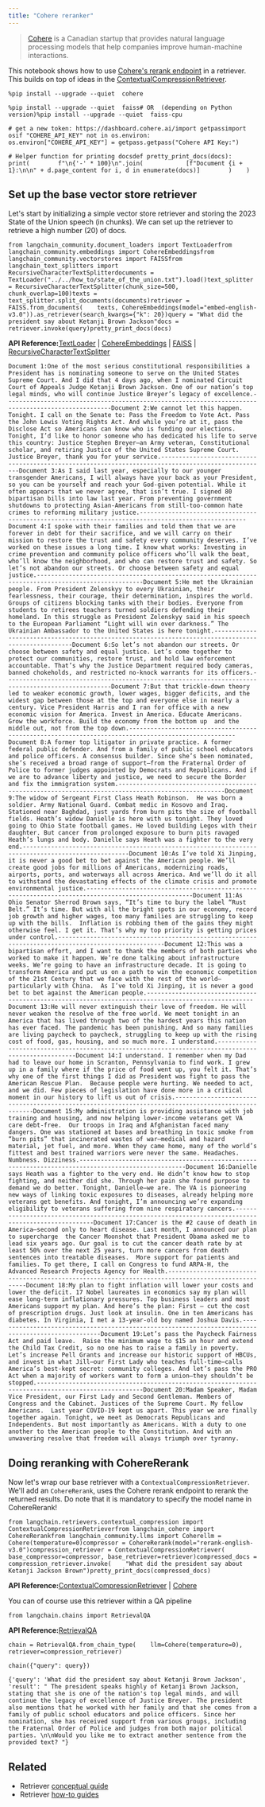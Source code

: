 ```yaml
---
title: "Cohere reranker"
---
```


> [Cohere](https://cohere.ai/about) is a Canadian startup that provides natural language processing models that help companies improve human-machine interactions.

This notebook shows how to use [Cohere's rerank endpoint](https://docs.cohere.com/oss/reranking) in a retriever. This builds on top of ideas in the [ContextualCompressionRetriever](/src/oss/how_to/contextual_compression).

```
%pip install --upgrade --quiet  cohere
```

```
%pip install --upgrade --quiet  faiss# OR  (depending on Python version)%pip install --upgrade --quiet  faiss-cpu
```

```
# get a new token: https://dashboard.cohere.ai/import getpassimport osif "COHERE_API_KEY" not in os.environ:    os.environ["COHERE_API_KEY"] = getpass.getpass("Cohere API Key:")
```

```
# Helper function for printing docsdef pretty_print_docs(docs):    print(        f"\n{'-' * 100}\n".join(            [f"Document {i + 1}:\n\n" + d.page_content for i, d in enumerate(docs)]        )    )
```

## Set up the base vector store retriever

Let's start by initializing a simple vector store retriever and storing the 2023 State of the Union speech (in chunks). We can set up the retriever to retrieve a high number (20) of docs.

```
from langchain_community.document_loaders import TextLoaderfrom langchain_community.embeddings import CohereEmbeddingsfrom langchain_community.vectorstores import FAISSfrom langchain_text_splitters import RecursiveCharacterTextSplitterdocuments = TextLoader("../../how_to/state_of_the_union.txt").load()text_splitter = RecursiveCharacterTextSplitter(chunk_size=500, chunk_overlap=100)texts = text_splitter.split_documents(documents)retriever = FAISS.from_documents(    texts, CohereEmbeddings(model="embed-english-v3.0")).as_retriever(search_kwargs={"k": 20})query = "What did the president say about Ketanji Brown Jackson"docs = retriever.invoke(query)pretty_print_docs(docs)
```

**API Reference:**[TextLoader](https://python.langchain.com/api_reference/community/document_loaders/langchain_community.document_loaders.text.TextLoader.html) | [CohereEmbeddings](https://python.langchain.com/api_reference/community/embeddings/langchain_community.embeddings.cohere.CohereEmbeddings.html) | [FAISS](https://python.langchain.com/api_reference/community/vectorstores/langchain_community.vectorstores.faiss.FAISS.html) | [RecursiveCharacterTextSplitter](https://python.langchain.com/api_reference/text_splitters/character/langchain_text_splitters.character.RecursiveCharacterTextSplitter.html)

```
Document 1:One of the most serious constitutional responsibilities a President has is nominating someone to serve on the United States Supreme Court. And I did that 4 days ago, when I nominated Circuit Court of Appeals Judge Ketanji Brown Jackson. One of our nation’s top legal minds, who will continue Justice Breyer’s legacy of excellence.----------------------------------------------------------------------------------------------------Document 2:We cannot let this happen. Tonight. I call on the Senate to: Pass the Freedom to Vote Act. Pass the John Lewis Voting Rights Act. And while you’re at it, pass the Disclose Act so Americans can know who is funding our elections. Tonight, I’d like to honor someone who has dedicated his life to serve this country: Justice Stephen Breyer—an Army veteran, Constitutional scholar, and retiring Justice of the United States Supreme Court. Justice Breyer, thank you for your service.----------------------------------------------------------------------------------------------------Document 3:As I said last year, especially to our younger transgender Americans, I will always have your back as your President, so you can be yourself and reach your God-given potential. While it often appears that we never agree, that isn’t true. I signed 80 bipartisan bills into law last year. From preventing government shutdowns to protecting Asian-Americans from still-too-common hate crimes to reforming military justice.----------------------------------------------------------------------------------------------------Document 4:I spoke with their families and told them that we are forever in debt for their sacrifice, and we will carry on their mission to restore the trust and safety every community deserves. I’ve worked on these issues a long time. I know what works: Investing in crime prevention and community police officers who’ll walk the beat, who’ll know the neighborhood, and who can restore trust and safety. So let’s not abandon our streets. Or choose between safety and equal justice.----------------------------------------------------------------------------------------------------Document 5:He met the Ukrainian people. From President Zelenskyy to every Ukrainian, their fearlessness, their courage, their determination, inspires the world. Groups of citizens blocking tanks with their bodies. Everyone from students to retirees teachers turned soldiers defending their homeland. In this struggle as President Zelenskyy said in his speech to the European Parliament “Light will win over darkness.” The Ukrainian Ambassador to the United States is here tonight.----------------------------------------------------------------------------------------------------Document 6:So let’s not abandon our streets. Or choose between safety and equal justice. Let’s come together to protect our communities, restore trust, and hold law enforcement accountable. That’s why the Justice Department required body cameras, banned chokeholds, and restricted no-knock warrants for its officers.----------------------------------------------------------------------------------------------------Document 7:But that trickle-down theory led to weaker economic growth, lower wages, bigger deficits, and the widest gap between those at the top and everyone else in nearly a century. Vice President Harris and I ran for office with a new economic vision for America. Invest in America. Educate Americans. Grow the workforce. Build the economy from the bottom up  and the middle out, not from the top down.----------------------------------------------------------------------------------------------------Document 8:A former top litigator in private practice. A former federal public defender. And from a family of public school educators and police officers. A consensus builder. Since she’s been nominated, she’s received a broad range of support—from the Fraternal Order of Police to former judges appointed by Democrats and Republicans. And if we are to advance liberty and justice, we need to secure the Border and fix the immigration system.----------------------------------------------------------------------------------------------------Document 9:The widow of Sergeant First Class Heath Robinson.  He was born a soldier. Army National Guard. Combat medic in Kosovo and Iraq. Stationed near Baghdad, just yards from burn pits the size of football fields. Heath’s widow Danielle is here with us tonight. They loved going to Ohio State football games. He loved building Legos with their daughter. But cancer from prolonged exposure to burn pits ravaged Heath’s lungs and body. Danielle says Heath was a fighter to the very end.----------------------------------------------------------------------------------------------------Document 10:As I’ve told Xi Jinping, it is never a good bet to bet against the American people. We’ll create good jobs for millions of Americans, modernizing roads, airports, ports, and waterways all across America. And we’ll do it all to withstand the devastating effects of the climate crisis and promote environmental justice.----------------------------------------------------------------------------------------------------Document 11:As Ohio Senator Sherrod Brown says, “It’s time to bury the label “Rust Belt.” It’s time. But with all the bright spots in our economy, record job growth and higher wages, too many families are struggling to keep up with the bills.  Inflation is robbing them of the gains they might otherwise feel. I get it. That’s why my top priority is getting prices under control.----------------------------------------------------------------------------------------------------Document 12:This was a bipartisan effort, and I want to thank the members of both parties who worked to make it happen. We’re done talking about infrastructure weeks. We’re going to have an infrastructure decade. It is going to transform America and put us on a path to win the economic competition of the 21st Century that we face with the rest of the world—particularly with China.  As I’ve told Xi Jinping, it is never a good bet to bet against the American people.----------------------------------------------------------------------------------------------------Document 13:He will never extinguish their love of freedom. He will never weaken the resolve of the free world. We meet tonight in an America that has lived through two of the hardest years this nation has ever faced. The pandemic has been punishing. And so many families are living paycheck to paycheck, struggling to keep up with the rising cost of food, gas, housing, and so much more. I understand.----------------------------------------------------------------------------------------------------Document 14:I understand. I remember when my Dad had to leave our home in Scranton, Pennsylvania to find work. I grew up in a family where if the price of food went up, you felt it. That’s why one of the first things I did as President was fight to pass the American Rescue Plan.  Because people were hurting. We needed to act, and we did. Few pieces of legislation have done more in a critical moment in our history to lift us out of crisis.----------------------------------------------------------------------------------------------------Document 15:My administration is providing assistance with job training and housing, and now helping lower-income veterans get VA care debt-free.  Our troops in Iraq and Afghanistan faced many dangers. One was stationed at bases and breathing in toxic smoke from “burn pits” that incinerated wastes of war—medical and hazard material, jet fuel, and more. When they came home, many of the world’s fittest and best trained warriors were never the same. Headaches. Numbness. Dizziness.----------------------------------------------------------------------------------------------------Document 16:Danielle says Heath was a fighter to the very end. He didn’t know how to stop fighting, and neither did she. Through her pain she found purpose to demand we do better. Tonight, Danielle—we are. The VA is pioneering new ways of linking toxic exposures to diseases, already helping more veterans get benefits. And tonight, I’m announcing we’re expanding eligibility to veterans suffering from nine respiratory cancers.----------------------------------------------------------------------------------------------------Document 17:Cancer is the #2 cause of death in America–second only to heart disease. Last month, I announced our plan to supercharge  the Cancer Moonshot that President Obama asked me to lead six years ago. Our goal is to cut the cancer death rate by at least 50% over the next 25 years, turn more cancers from death sentences into treatable diseases.  More support for patients and families. To get there, I call on Congress to fund ARPA-H, the Advanced Research Projects Agency for Health.----------------------------------------------------------------------------------------------------Document 18:My plan to fight inflation will lower your costs and lower the deficit. 17 Nobel laureates in economics say my plan will ease long-term inflationary pressures. Top business leaders and most Americans support my plan. And here’s the plan: First – cut the cost of prescription drugs. Just look at insulin. One in ten Americans has diabetes. In Virginia, I met a 13-year-old boy named Joshua Davis.----------------------------------------------------------------------------------------------------Document 19:Let’s pass the Paycheck Fairness Act and paid leave.  Raise the minimum wage to $15 an hour and extend the Child Tax Credit, so no one has to raise a family in poverty. Let’s increase Pell Grants and increase our historic support of HBCUs, and invest in what Jill—our First Lady who teaches full-time—calls America’s best-kept secret: community colleges. And let’s pass the PRO Act when a majority of workers want to form a union—they shouldn’t be stopped.----------------------------------------------------------------------------------------------------Document 20:Madam Speaker, Madam Vice President, our First Lady and Second Gentleman. Members of Congress and the Cabinet. Justices of the Supreme Court. My fellow Americans.  Last year COVID-19 kept us apart. This year we are finally together again. Tonight, we meet as Democrats Republicans and Independents. But most importantly as Americans. With a duty to one another to the American people to the Constitution. And with an unwavering resolve that freedom will always triumph over tyranny.
```

## Doing reranking with CohereRerank

Now let's wrap our base retriever with a `ContextualCompressionRetriever`. We'll add an `CohereRerank`, uses the Cohere rerank endpoint to rerank the returned results. Do note that it is mandatory to specify the model name in CohereRerank!

```
from langchain.retrievers.contextual_compression import ContextualCompressionRetrieverfrom langchain_cohere import CohereRerankfrom langchain_community.llms import Coherellm = Cohere(temperature=0)compressor = CohereRerank(model="rerank-english-v3.0")compression_retriever = ContextualCompressionRetriever(    base_compressor=compressor, base_retriever=retriever)compressed_docs = compression_retriever.invoke(    "What did the president say about Ketanji Jackson Brown")pretty_print_docs(compressed_docs)
```

**API Reference:**[ContextualCompressionRetriever](https://python.langchain.com/api_reference/langchain/retrievers/langchain.retrievers.contextual_compression.ContextualCompressionRetriever.html) | [Cohere](https://python.langchain.com/api_reference/community/llms/langchain_community.llms.cohere.Cohere.html)

You can of course use this retriever within a QA pipeline

```
from langchain.chains import RetrievalQA
```

**API Reference:**[RetrievalQA](https://python.langchain.com/api_reference/langchain/chains/langchain.chains.retrieval_qa.base.RetrievalQA.html)

```
chain = RetrievalQA.from_chain_type(    llm=Cohere(temperature=0), retriever=compression_retriever)
```

```
chain({"query": query})
```

```
{'query': 'What did the president say about Ketanji Brown Jackson', 'result': " The president speaks highly of Ketanji Brown Jackson, stating that she is one of the nation's top legal minds, and will continue the legacy of excellence of Justice Breyer. The president also mentions that he worked with her family and that she comes from a family of public school educators and police officers. Since her nomination, she has received support from various groups, including the Fraternal Order of Police and judges from both major political parties. \n\nWould you like me to extract another sentence from the provided text? "}
```

## Related

* Retriever [conceptual guide](/src/oss/concepts/retrievers)
* Retriever [how-to guides](/src/oss/how_to/#retrievers)
